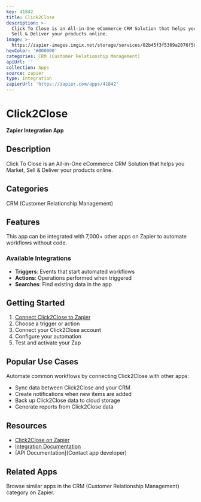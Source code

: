 ```yaml
---
key: 41842
title: Click2Close
description: >-
  Click To Close is an All-in-One eCommerce CRM Solution that helps you Market,
  Sell & Deliver your products online.
image: >-
  https://zapier-images.imgix.net/storage/services/02b45f3f5309a2076f58a9dbe8096a15.png?auto=format%2Ccompress&ixlib=python-3.0.0&q=50
hexColor: '#000000'
categories: CRM (Customer Relationship Management)
apiUrl: ''
collection: Apps
source: zapier
type: Integration
zapierUrl: 'https://zapier.com/apps/41842'
---
```

# Click2Close

**Zapier Integration App**

## Description

Click To Close is an All-in-One eCommerce CRM Solution that helps you Market, Sell & Deliver your products online.

## Categories

CRM (Customer Relationship Management)

## Features

This app can be integrated with 7,000+ other apps on Zapier to automate workflows without code.

### Available Integrations

- **Triggers**: Events that start automated workflows
- **Actions**: Operations performed when triggered
- **Searches**: Find existing data in the app

## Getting Started

1. [Connect Click2Close to Zapier](https://zapier.com/apps/41842)
2. Choose a trigger or action
3. Connect your Click2Close account
4. Configure your automation
5. Test and activate your Zap

## Popular Use Cases

Automate common workflows by connecting Click2Close with other apps:

- Sync data between Click2Close and your CRM
- Create notifications when new items are added
- Back up Click2Close data to cloud storage
- Generate reports from Click2Close data

## Resources

- [Click2Close on Zapier](https://zapier.com/apps/41842)
- [Integration Documentation](https://zapier.com/apps/41842/integrations)
- [API Documentation](Contact app developer)

## Related Apps

Browse similar apps in the CRM (Customer Relationship Management) category on Zapier.
